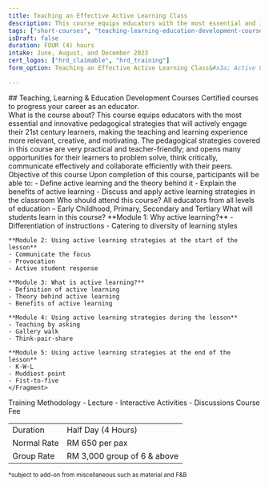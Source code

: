 ```yaml
---
title: Teaching an Effective Active Learning Class
description: This course equips educators with the most essential and innovative pedagogical strategies that will actively engage their 21st century learners, making the teaching and learning experience more relevant, creative, and motivating.
tags: ["short-courses", "teaching-learning-education-development-courses"]
isDraft: false
duration: FOUR (4) hours
intake: June, August, and December 2023
cert_logos: ["hrd_claimable", "hrd_training"]
form_option: Teaching an Effective Active Learning Class&#x3a; Active Learning&#x3a; Getting active with 21st Century Learners

---
```



<div class="text-center">
    ## Teaching, Learning & Education Development Courses
    Certified courses to progress your career as an educator.
</div>

<Bs5Accordion accordion_id="accordion_content">
  <Bs5AccordionItem accordion_id="accordion_content" index="0">
    <span>What is the course about?</span>
    <Fragment slot="content">
This course equips educators with the most essential and innovative pedagogical strategies that will actively engage their 21st century learners, making the teaching and learning experience more relevant, creative, and motivating. The pedagogical strategies covered in this course are very practical and teacher-friendly; and opens many opportunities for their learners to problem solve, think critically, communicate effectively and collaborate efficiently with their peers.
    </Fragment>
  </Bs5AccordionItem>
  <Bs5AccordionItem accordion_id="accordion_content" index="1">
    <span>Objective of this course</span>
    <Fragment slot="content">
    Upon completion of this course, participants will be able to:
    - Define active learning and the theory behind it
    - Explain the benefits of active learning 
    - Discuss and apply active learning strategies in the classroom
    </Fragment>
  </Bs5AccordionItem>
 <Bs5AccordionItem accordion_id="accordion_content" index="2">
    <span>Who should attend this course?</span>
    <Fragment slot="content">
All educators from all levels of education – Early Childhood, Primary, Secondary and Tertiary
    </Fragment>
 </Bs5AccordionItem>
  <Bs5AccordionItem accordion_id="accordion_content" index="3">
    <span>What will students learn in this course?</span>
    <Fragment slot="content">
    **Module 1: Why active learning?**
    - Differentiation of instructions
    - Catering to diversity of learning styles
    
    **Module 2: Using active learning strategies at the start of the lesson**
    - Communicate the focus
    - Provocation
    - Active student response
    
    **Module 3: What is active learning?**
    - Definition of active learning
    - Theory behind active learning
    - Benefits of active learning
    
    **Module 4: Using active learning strategies during the lesson**
    - Teaching by asking
    - Gallery walk
    - Think-pair-share
    
    **Module 5: Using active learning strategies at the end of the lesson**
    - K-W-L
    - Muddiest point
    - Fist-to-five
    </Fragment>
 </Bs5AccordionItem>
  <Bs5AccordionItem accordion_id="accordion_content" index="4">
    <span>Training Methodology </span>
    <Fragment slot="content">
    - Lecture 
    - Interactive Activities 
    - Discussions 
    </Fragment>
 </Bs5AccordionItem>
  <Bs5AccordionItem accordion_id="accordion_content" index="5">
    <span>Course Fee</span>
    <Fragment slot="content">
        <table class="table">
          <tbody>
            <tr>
              <td>Duration</td>
              <td>Half Day (4 Hours)</td>
            </tr>
            <tr>
              <td>Normal Rate</td>
              <td>RM 650 per pax</td>
            </tr>
            <tr>
              <td>Group Rate</td>
              <td>RM 3,000 group of 6 &amp; above</td>
            </tr>
          </tbody>
        </table>
        <small>*subject to add-on from miscellaneous such as material and F&B</small>
    </Fragment>
 </Bs5AccordionItem>
</Bs5Accordion>


 








